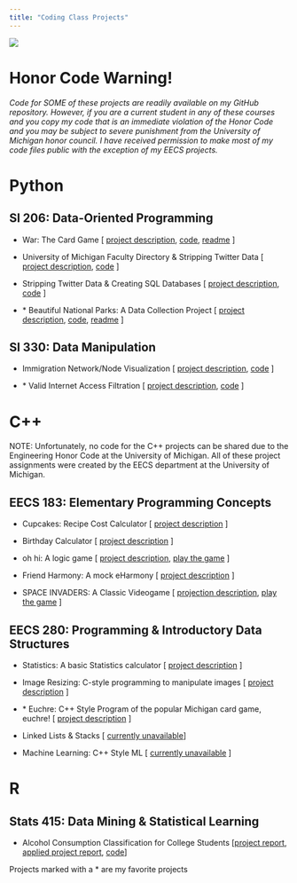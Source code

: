 ```yaml
---
title: "Coding Class Projects"
---
```

![](codephoto.png)

# **Honor Code Warning!** 

*Code for SOME of these projects are readily available on my GitHub repository. However, if you are a current student in any of these courses and you copy my code that is an immediate violation of the Honor Code and you may be subject to severe punishment from the University of Michigan honor council. I have received permission to make most of my code files public with the exception of my EECS projects.*


# **Python**


## SI 206: Data-Oriented Programming

- War: The Card Game [ [project description](), [code](), [readme]() ]

- University of Michigan Faculty Directory & Stripping Twitter Data [ [project description](), [code]() ]

- Stripping Twitter Data & Creating SQL Databases [ [project description](), [code]() ]

- \* Beautiful National Parks: A Data Collection Project [ [project description](), [code](), [readme]() ]
  
  
  
## SI 330: Data Manipulation

- Immigration Network/Node Visualization [ [project description](), [code]() ]

- \* Valid Internet Access Filtration [ [project description](), [code]() ]
  
  
  
  
# **C++**

NOTE: Unfortunately, no code for the C++ projects can be shared due to the Engineering Honor Code at the University of Michigan. All of these project assignments were created by the EECS department at the University of Michigan.

## EECS 183: Elementary Programming Concepts

- Cupcakes: Recipe Cost Calculator [ [project description]() ]

- Birthday Calculator [ [project description]() ]

- oh hi: A logic game [ [project description](), [play the game](http://0hh1.com/) ]

- Friend Harmony: A mock eHarmony [ [project description]() ]

- SPACE INVADERS: A Classic Videogame [ [projection description](), [play the game](http://www.pacxon4u.com/space-invaders/) ]
  
  
  
## EECS 280: Programming & Introductory Data Structures

- Statistics: A basic Statistics calculator [ [project description]() ]

- Image Resizing: C-style programming to manipulate images [ [project description]() ]

- \* Euchre: C++ Style Program of the popular Michigan card game, euchre! [ [project description]() ]

- Linked Lists & Stacks [ [currently unavailable]()]

- Machine Learning: C++ Style ML [ [currently unavailable]() ]
  
  
  
  
# **R**

## Stats 415: Data Mining & Statistical Learning

- Alcohol Consumption Classification for College Students [[project report](), [applied project report](), [code]()]





Projects marked with a * are my favorite projects


